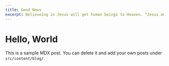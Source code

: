 ```yaml
---
title: Good News
excerpt: Believeing in Jesus will get human beings to Heaven. "Jesus answered, 'I am the way and the truth and the life. No one comes to the Father except through me.'" John 14:6
---
```


# Hello, World

This is a sample MDX post. You can delete it and add your own posts under `src/content/blog/`.



